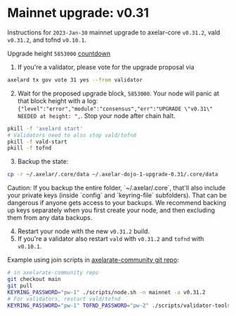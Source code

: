 # Mainnet upgrade: v0.31


Instructions for `2023-Jan-30` mainnet upgrade to axelar-core `v0.31.2`, vald `v0.31.2`, and tofnd `v0.10.1`.

Upgrade height `5853000` [countdown](https://www.mintscan.io/axelar/blocks/5853000)

1. If you're a validator, please vote for the upgrade proposal via

```bash
axelard tx gov vote 31 yes --from validator
```

2. Wait for the proposed upgrade block, `5853000`. Your node will panic at that block height with a log: `{"level":"error","module":"consensus","err":"UPGRADE \"v0.31\" NEEDED at height: ",`. Stop your node after chain halt.

```bash
pkill -f 'axelard start'
# Validators need to also stop vald/tofnd
pkill -f vald-start
pkill -f tofnd
```

3. Backup the state:

```bash
cp -r ~/.axelar/.core/data ~/.axelar-dojo-1-upgrade-0.31/.core/data
```

<Callout type="warning" emoji="⚠️">
  Caution: If you backup the entire folder, `~/.axelar/.core`, that'll also include your private keys (inside `config` and `keyring-file` subfolders). That can be dangerous if anyone gets access to your backups. We recommend backing up keys separately when you first create your node, and then excluding them from any data backups.
</Callout>

4. Restart your node with the new `v0.31.2` build.
5. If you're a validator also restart `vald` with `v0.31.2` and `tofnd` with `v0.10.1`.

Example using join scripts in [axelarate-community git repo](https://github.com/axelarnetwork/axelarate-community):

```bash
# in axelarate-community repo
git checkout main
git pull
KEYRING_PASSWORD="pw-1" ./scripts/node.sh -n mainnet -a v0.31.2
# For validators, restart vald/tofnd
KEYRING_PASSWORD="pw-1" TOFND_PASSWORD="pw-2" ./scripts/validator-tools-host.sh -a v0.31.2 -q v0.10.1 -n mainnet
```
